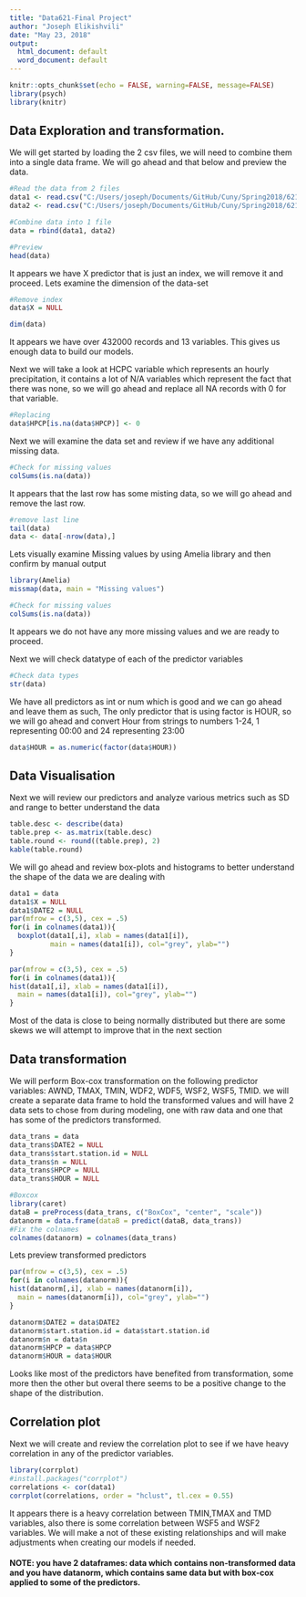 ```yaml
---
title: "Data621-Final Project"
author: "Joseph Elikishvili"
date: "May 23, 2018"
output:
  html_document: default
  word_document: default
---
```


```r
knitr::opts_chunk$set(echo = FALSE, warning=FALSE, message=FALSE)
library(psych)
library(knitr)
```

## Data Exploration and transformation.

We will get started by loading the 2 csv files, we will need to combine them into a single data frame. We will go ahead and that below and preview the data.

```r
#Read the data from 2 files
data1 <- read.csv("C:/Users/joseph/Documents/GitHub/Cuny/Spring2018/621/FinalProject/citi_total1.csv", header = TRUE)
data2 <- read.csv("C:/Users/joseph/Documents/GitHub/Cuny/Spring2018/621/FinalProject/citi_total2.csv", header = TRUE)

#Combine data into 1 file
data = rbind(data1, data2)

#Preview
head(data)
```

It appears we have X predictor that is just an index, we will remove it and proceed. Lets examine the dimension of the data-set 

```r
#Remove index
data$X = NULL

dim(data)
```
It appears we have over 432000 records and 13 variables. This gives us enough data to build our models.

Next we will take a look at HCPC variable which represents an hourly precipitation, it contains a lot of N/A variables which represent the fact that there was none, so we will go ahead and replace all NA records with 0 for that variable.

```r
#Replacing 
data$HPCP[is.na(data$HPCP)] <- 0
```

Next we will examine the data set and review if we have any additional missing data.

```r
#Check for missing values
colSums(is.na(data))
```

It appears that the last row has some misting data, so we will go ahead and remove the last row.

```r
#remove last line
tail(data)
data <- data[-nrow(data),]
```

Lets visually examine Missing values by using Amelia library and then confirm by manual output

```r
library(Amelia)
missmap(data, main = "Missing values")
```

```r
#Check for missing values
colSums(is.na(data))
```

It appears we do not have any more missing values and we are ready to proceed. 

Next we will check datatype of each of the predictor variables 

```r
#Check data types
str(data)
```

We have all predictors as int or num which is good and we can go ahead and leave them as such, The only predictor that is using factor is HOUR, so we will go ahead and convert Hour from strings to numbers 1-24, 1 representing 00:00 and 24 representing 23:00

```r
data$HOUR = as.numeric(factor(data$HOUR))
```

## Data Visualisation

Next we will review our predictors and analyze various metrics such as SD and range to better understand  the data

```r
table.desc <- describe(data)
table.prep <- as.matrix(table.desc)
table.round <- round((table.prep), 2)
kable(table.round)
```

We will go ahead and review box-plots and histograms to better understand the shape of the data we are dealing with

```r
data1 = data
data1$X = NULL
data1$DATE2 = NULL
par(mfrow = c(3,5), cex = .5)
for(i in colnames(data1)){
  boxplot(data1[,i], xlab = names(data1[i]),
          main = names(data1[i]), col="grey", ylab="")
}
```



```r

par(mfrow = c(3,5), cex = .5)
for(i in colnames(data1)){
hist(data1[,i], xlab = names(data1[i]),
  main = names(data1[i]), col="grey", ylab="")
}

```

Most of the data is close to being normally distributed but there are some skews we will attempt to improve that in the next section

## Data transformation

We will perform Box-cox transformation on the following predictor variables: AWND, TMAX, TMIN, WDF2, WDF5, WSF2, WSF5, TMID. we will create a separate data frame to hold the transformed values and will have 2 data sets to chose from during modeling, one with raw data and one that has some of the predictors transformed. 

```r
data_trans = data
data_trans$DATE2 = NULL
data_trans$start.station.id = NULL
data_trans$n = NULL
data_trans$HPCP = NULL
data_trans$HOUR = NULL

#Boxcox
library(caret)
dataB = preProcess(data_trans, c("BoxCox", "center", "scale"))
datanorm = data.frame(dataB = predict(dataB, data_trans))
#Fix the colnames
colnames(datanorm) = colnames(data_trans)
```

Lets preview transformed predictors

```r

par(mfrow = c(3,5), cex = .5)
for(i in colnames(datanorm)){
hist(datanorm[,i], xlab = names(datanorm[i]),
  main = names(datanorm[i]), col="grey", ylab="")
}

datanorm$DATE2 = data$DATE2
datanorm$start.station.id = data$start.station.id
datanorm$n = data$n
datanorm$HPCP = data$HPCP
datanorm$HOUR = data$HOUR
```

Looks like most of the predictors have benefited from transformation, some more then the other but overal there seems to be a positive change to the shape of the distribution.

## Correlation plot

Next we will create and review the correlation plot to see if we have heavy correlation in any of the predictor variables.

```r
library(corrplot)
#install.packages("corrplot")
correlations <- cor(data1)
corrplot(correlations, order = "hclust", tl.cex = 0.55)
```


It appears there is a heavy correlation between TMIN,TMAX and TMD variables, also there is some correlation between WSF5 and WSF2 variables.  We will make a not of these existing relationships and will make adjustments when creating our models if needed.

#### NOTE: you have 2 dataframes: data which contains non-transformed data and you have datanorm, which contains same data but with box-cox applied to some of the predictors.

